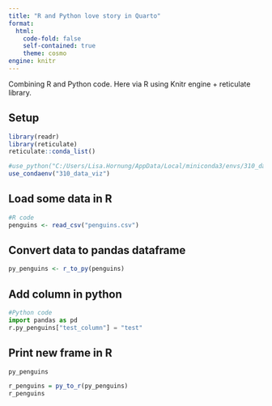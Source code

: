 ```yaml
---
title: "R and Python love story in Quarto"
format:
  html:
    code-fold: false
    self-contained: true
    theme: cosmo
engine: knitr
---
```


Combining R and Python code. Here via R using Knitr engine + reticulate library. 

## Setup

```r
library(readr)
library(reticulate)
reticulate::conda_list()

#use_python("C:/Users/Lisa.Hornung/AppData/Local/miniconda3/envs/310_data_viz/")
use_condaenv("310_data_viz")
```

## Load some data in R

```r
#R code
penguins <- read_csv("penguins.csv")
```

## Convert data to pandas dataframe

```r
py_penguins <- r_to_py(penguins)
```

## Add column in python

```python
#Python code
import pandas as pd
r.py_penguins["test_column"] = "test"
```

## Print new frame in R

```r
py_penguins
```


```r
r_penguins = py_to_r(py_penguins)
r_penguins
```